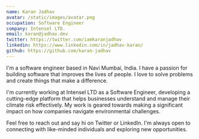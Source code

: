 ```yaml
---
name: Karan Jadhav
avatar: /static/images/avatar.png
occupation: Software Engineer
company: Intensel LTD.
email: karan@jadhav.dev
twitter: https://twitter.com/iamkaranjadhav
linkedin: https://www.linkedin.com/in/jadhav-karan/
github: https://github.com/karan-jadhav
---
```


I'm a software engineer based in Navi Mumbai, India. I have a passion for building software that improves the lives of people. I love to solve problems and create things that make a difference.

I'm currently working at Intensel LTD as a Software Engineer, developing a cutting-edge platform that helps businesses understand and manage their climate risk effectively. My work is geared towards making a significant impact on how companies navigate environmental challenges.

Feel free to reach out and say hi on Twitter or LinkedIn. I'm always open to connecting with like-minded individuals and exploring new opportunities.